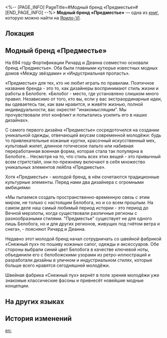 <%-- [PAGE_INFO]
PageTitle=#Модный бренд «Предместье»#
[END_PAGE_INFO] --%>
{{Дополнить}}
{{Книга Инфобокс
|id           = 021
|Название     = 
|Изображение  = Иконка Книга.png
|Мир          = Ярило-VI
|Томов        = 1
|Автор        = <!--нужно добавить-->
|Описание     = Журнальная реклама модного бренда «Предместье».
|Том1         = {{tx}}
|Источник1    = {{tx|Отсутствует источник}}
|Персонажи    = 
|Фракции      = 
}}
'''Модный бренд «Предместье»''' — одна из [[Книги|книг]], которую можно найти на [[Ярило-VI]].

==Локация==
{{Отметка карты|<!--название карты-->|<!--id отметки-->}}

==Модный бренд «Предместье»==
<div align="center">{{Размер|+2|«Предместье» - ваша уникальность на пике}}</div>

На 694 году Фортификации Ричард и Деанна совместно основали бренд «Предместье». Оба были главными кутюрье известных модных домов «Между звёздами» и «Индустриальная пропасть».

«Предместье» для тех, кто не любит играть по правилам. Поэтичное название бренда - это то, как дизайнеры воспринимают стиль жизни и работы в Белобоге. «Белобог - место, где установлено слишком много правил. Независимо от того, кто вы, если у вас экстраординарные идеи, вы одеваетесь так, как вам нравится, и живёте жизнью, полной индивидуальности, вас окрестят "инакомыслящим". Мы прочувствовали этот конфликт и попытались усилить его в наших дизайнах».

С самого первого дизайна «Предместье» сосредоточился на создании уникальной одежды, отвечающей вкусам современной молодёжи: будь то привлекательные кожаные куртки, красочный искусственный мех, культовый жилет, длинное готическое пальто или набивная переработанная военная форма, которая стала так популярна в Белобоге... Несмотря на то, что стиль всех этих вещей - это привычный всем стритстайл, они по-прежнему включают в себя множество уникальных элементов лейбла «Предместье».

Хотя «Предместье» - молодой бренд, в нём сочетаются традиционные культурные элементы. Перед нами два дизайнера с огромными амбициями:

«Мы пытаемся создать пространственно-временную связь с этим миром, не только с настоящим Белобога, но и со всем прошлым. На самом деле наш самый любимый период истории - это период до Вечной мерзлоты, когда существовали различные регионы с разнообразными стилями. "Предместье" существует не для одного лишь Белобога, но и для других регионов, живущих под гнётом ветра и снега», - поясняют Ричард и Деанна.

Недавно этот молодой бренд начал сотрудничать со швейной фабрикой «Снежный пух» по пошиву кожаных сапог, одежды и аксессуаров. Обе стороны выбрали синий цвет Белобога в качестве ключевой ноты, объединили его с белобожскими узорами из ретро-иллюстраций и разработали дизайны в уличном и индустриальном стилях, которые больше всего нравятся сегодняшней молодёжи.

Швейная фабрика «Снежный пух» вернёт в поле зрения молодёжи уже знакомые классические фасоны и привнесёт новейшие модные концепции.

==На других языках==
{{На других языках
|en   = Fashion Brand "Suburbia"
|zhs  = 潮流品牌「郊外」
|zht  = 潮流品牌「郊外」
|ja   = 流行ブランド「アウトサイド」
|ko   = 트렌디 브랜드 「아웃사이드」
|es   = Marca de moda Suburbia
|fr   = Marque de vêtements «&nbsp;Suburbia&nbsp;»
|ru   = Модный бренд «Предместье»
|th   = แบรนด์แฟชั่น "Suburbia"
|vi   = Nhãn Hiệu Thời Trang "Suburbia"
|de   = Modemarke „Suburbia“
|id   = Merek Trendi "Suburbia"
|pt   = Marca de Moda "Suburbia"
}}

==История изменений==
{{История изменений|3.5}}

[[en:]]